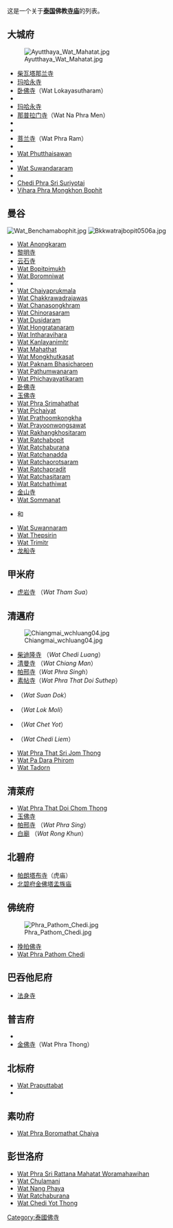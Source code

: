 这是一个关于'''[[泰国|泰国]]佛教[[寺庙|寺庙]]'''的列表。 

== 大城府==
[[Image:Ayutthaya_Wat_Mahatat.jpg|right]]

* [[柴瓦塔那兰寺|柴瓦塔那兰寺]]
*[[玛哈永寺|玛哈永寺]]
* [[卧佛寺_(大城)|卧佛寺]]（Wat Lokayasutharam）
* {{link-en|玛哈泰寺 (大城)|Wat Mahathat (Ayutthaya)|玛哈泰寺}}
* [[玛哈永寺|玛哈永寺]]
* [[那普拉门寺|那普拉门寺]]（Wat Na Phra Men）
* {{link-en|尼维塔玛帕万寺|Wat Niwet Thammaprawat}}
* {{link-en|普斯里善佩寺|Wat Phra Si Sanphet}}
* [[菩兰寺|菩兰寺]]（Wat Phra Ram）
* {{link-en|三宝公庙|Wat Phanan Choeng}}
* [[Wat_Phutthaisawan|Wat Phutthaisawan]]
* {{link-en|拉嘉布拉那寺|Wat Ratchaburana, Ayutthaya}}
* [[Wat_Suwandararam|Wat Suwandararam]]
* {{link-en|雅查蒙空寺|Wat Yai Chai Mongkhon}}
* [[Chedi_Phra_Sri_Suriyotai|Chedi Phra Sri Suriyotai]]
* [[Vihara_Phra_Mongkhon_Bophit|Vihara Phra Mongkhon Bophit]]

== 曼谷==
[[Image:Wat_Benchamabophit.jpg|right]]
[[Image:Bkkwatrajbopit0506a.jpg|thumb]]
* [[Wat_Anongkaram|Wat Anongkaram]]
* [[黎明寺|黎明寺]]
* [[云石寺|云石寺]]
* [[Wat_Bopitpimukh|Wat Bopitpimukh]]
* [[Wat_Boromniwat|Wat Boromniwat]]
* {{link-en|布旺尼威寺|Wat Bowonniwet Vihara}}
* [[Wat_Chaiyaprukmala|Wat Chaiyaprukmala]]
* [[Wat_Chakkrawadrajawas|Wat Chakkrawadrajawas]]
* [[Wat_Chanasongkhram|Wat Chanasongkhram]]
* [[Wat_Chinorasaram|Wat Chinorasaram]]
* [[Wat_Dusidaram|Wat Dusidaram]]
* [[Wat_Hongratanaram|Wat Hongratanaram]]
* [[Wat_Intharavihara|Wat Intharavihara]]
* [[Wat_Kanlayanimitr|Wat Kanlayanimitr]]
* [[Wat_Mahathat,_Bangkok|Wat Mahathat]]
* [[Wat_Mongkhutkasat|Wat Mongkhutkasat]]
* [[Wat_Paknam_Bhasicharoen|Wat Paknam Bhasicharoen]]
* [[Wat_Pathumwanaram|Wat Pathumwanaram]]
* [[Wat_Phichayayatikaram|Wat Phichayayatikaram]]
* [[卧佛寺_(曼谷)|卧佛寺]]
* [[玉佛寺_(曼谷)|玉佛寺]]
* [[Wat_Phra_Srimahathat|Wat Phra Srimahathat]]
* [[Wat_Pichaiyat|Wat Pichaiyat]]
* [[Wat_Prathoomkongkha|Wat Prathoomkongkha]]
* [[Wat_Prayoonwongsawat|Wat Prayoonwongsawat]]
* [[Wat_Rakhangkhositaram|Wat Rakhangkhositaram]]
* [[Wat_Ratchabopit|Wat Ratchabopit]]
* [[Wat_Ratchaburana|Wat Ratchaburana]]
* [[Wat_Ratchanadda|Wat Ratchanadda]]
* [[Wat_Ratchaorotsaram|Wat Ratchaorotsaram]]
* [[Wat_Ratchapradit|Wat Ratchapradit]]
* [[Wat_Ratchasitaram|Wat Ratchasitaram]]
* [[Wat_Ratchathiwat|Wat Ratchathiwat]]
* [[金山寺_(泰国)|金山寺]]
* [[Wat_Sommanat|Wat Sommanat]]
* {{link-en|苏泰寺|Wat Suthat}}和{{link-en|巨型秋千|Giant Swing}}
* [[Wat_Suwannaram|Wat Suwannaram]]
* [[Wat_Thepsirin|Wat Thepsirin]]
* [[Wat_Trimitr|Wat Trimitr]]
* [[龙船寺|龙船寺]]

==甲米府==
* [[虎岩寺|虎岩寺]] （''Wat Tham Sua''） 

== 清邁府==
[[Image:Chiangmai_wchluang04.jpg|thumb]]
* [[契迪龍寺|柴迪隆寺]] （''Wat Chedi Luang''）
* [[清曼寺|清曼寺]]  （''Wat Chiang Man''）
* [[帕邢寺|帕邢寺]]（''Wat Phra Singh''）
* [[素帖寺|素帖寺]]（''Wat Phra That Doi Suthep''）
* {{link-en|松德寺|Wat Suan Dok}}（''Wat Suan Dok''）
* {{link-en|羅摩利寺|Wat Lok Moli}}（''Wat Lok Moli''）
* {{link-en|柴尤寺|Wat Chet Yot}}（''Wat Chet Yot''）
* {{link-en|蓮塔寺|Wat Chedi Liam}}（''Wat Chedi Liem''）
* [[Wat_Phra_That_Sri_Jom_Thong|Wat Phra That Sri Jom Thong]]
* [[Wat_Pa_Dara_Phirom|Wat Pa Dara Phirom]]
* [[Wat_Tadorn|Wat Tadorn]]

== 清萊府==
* [[Wat_Phra_That_Doi_Chom_Thong|Wat Phra That Doi Chom Thong]]
* [[玉佛寺_(清萊)|玉佛寺]]
* [[帕邢寺_(清萊)|帕邢寺]] （''Wat Phra Sing''）
* [[白龍寺_(泰國)|白廟]] （''Wat Rong Khun''）

== 北碧府==
* [[帕朗塔布寺|帕朗塔布寺]]（虎庙）
* [[北碧府金佛塔孟族庙|北碧府金佛塔孟族庙]]



== 佛统府== 
[[Image:Phra_Pathom_Chedi.jpg|right]]
* [[挽拍佛寺|挽拍佛寺]]
* [[Phra_Pathom_Chedi|Wat Phra Pathom Chedi]]

== 巴吞他尼府==
* [[法身寺|法身寺]]

== 普吉府==
* {{link-en|查龙寺|Wat Chalong}}
* [[金佛寺|金佛寺]]（Wat Phra Thong）

== 北标府==
* [[Wat_Praputtabat|Wat Praputtabat]]
* {{link-en|Wat Tham Krabok|Wat Tham Krabok}}

==素叻府 ==
* [[Wat_Phra_Boromathat_Chaiya|Wat Phra Boromathat Chaiya]]

== 彭世洛府==

* [[Wat_Phra_Sri_Rattana_Mahatat_Woramahawihan|Wat Phra Sri Rattana Mahatat Woramahawihan]]
* [[Wat_Chulamani|Wat Chulamani]]
* [[Wat_Nang_Phaya|Wat Nang Phaya]]
* [[Wat_Ratchaburana|Wat Ratchaburana]]
* [[Wat_Chedi_Yot_Thong|Wat Chedi Yot Thong]]
{{Commonscat|Buddhist temples in Thailand}}

[[Category:泰國佛寺|Category:泰國佛寺]]